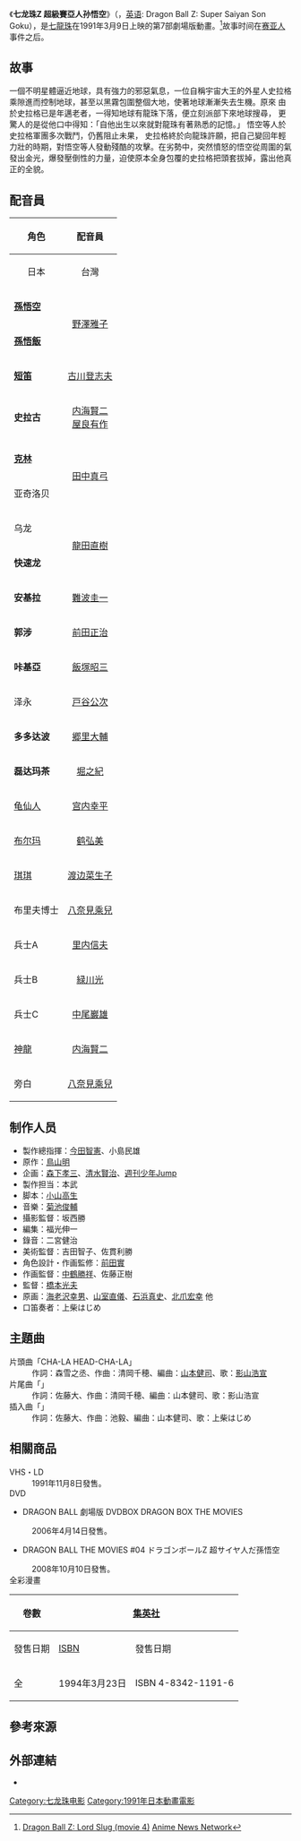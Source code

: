 {{noteTA|G1=DragonBall}}
{{電影資訊框
| 片名     = 七龙珠Z 超級賽亞人孙悟空
| 電影原名 = ドラゴンボールZ 超サイヤ人だ孫悟空
| 圖像     = 
| 圖像大小 = 
| 圖像說明 = 
| 片名表記 = 
| 副標題   = 
| 導演     = 
| 監製     = 橋本光夫
| 製片     = 
| 編劇     = 福光伸一
| 劇本     = 小山高生
| 故事     = 
| 原著     = [[鳥山明|鳥山明]]
| 旁白     = [[八奈見乘兒|八奈見乘兒]]
| 統籌     = 
| 主演     = 
| 配樂     = [[菊池俊輔|菊池俊輔]]
| 片尾曲   = 「ヤ」なことには元気玉!!
| 攝影     = 二宮健治
| 剪輯     = 
| 製片商   = [[東映動畫|東映動畫]]
| 片長     = 52分
| 產地     = {{Flagicon|JPN}} 日本
| 語言     = 日語
| 上映日期 = {{Flagicon|JPN}} 1991年3月9日
| 發行商   = {{Flagicon|JPN}} 東映ビデオ<br>{{Flagicon|TWN}} [[木棉花國際|木棉花國際]]
| 發行日期 = {{Flagicon|JPN}} 1991年11月8日
| 公映許可 = 
| 預算     = 
| 票房     = 2億5千萬円
| 前集     = [[七龍珠Z_地球超級大決戰|七龍珠Z 地球超級大決戰]]
| 續集     = [[七龍珠Z_最強對最強|七龍珠Z 最強對最強]]
| 中國大陸片名 = 
| 香港片名 = 
| 澳門片名 = 
| 台灣片名 = 七龍珠Z 超級賽亞人孫悟空
| 新馬片名 = 
| 官方網站 = 
}}
《'''七龙珠Z 超級賽亞人孙悟空'''》（{{lang-ja|ドラゴンボールZ 超サイヤ人だ孫悟空}}，[[英语|英语]]: Dragon Ball Z: Super Saiyan Son Goku），是[[七龙珠|七龍珠]]在1991年3月9日上映的第7部劇場版動畫。<ref>[http://www.animenewsnetwork.com/encyclopedia/anime.php?id=248 Dragon Ball Z: Lord Slug (movie 4)] {{Wayback|url=http://www.animenewsnetwork.com/encyclopedia/anime.php?id=248 |date=20160423083428 }}[[Anime_News_Network|Anime News Network]]{{en}}</ref>故事时间在[[赛亚人|赛亚人]]事件之后。

==故事==

一個不明星體逼近地球，具有強力的邪惡氣息，一位自稱宇宙大王的外星人史拉格乘隙進而控制地球，甚至以黑霧包圍整個大地，使著地球漸漸失去生機。原來 由於史拉格已是年邁老者，一得知地球有龍珠下落，便立刻派部下來地球搜尋， 更驚人的是從他口中得知：「自他出生以來就對龍珠有著熟悉的記憶。」 悟空等人於史拉格軍團多次戰鬥，仍舊阻止未果， 史拉格終於向龍珠許願，把自己變回年輕力壯的時期，對悟空等人發動殘酷的攻擊。在劣勢中，突然憤怒的悟空從周圍的氣發出金光，爆發壓倒性的力量，迫使原本全身包覆的史拉格把頭套拔掉，露出他真正的全貌。

==配音員==
{| class="wikitable" style="font-size:small;" style="text-align:center"
! rowspan="2" |角色
!align="center" colspan="5"|配音員
|-
! rowspan="1" align="center"| {{flagicon|Japan}} 日本
! colspan="1" align="center"| {{flagicon|TWN}} 台灣
|-
| '''[[孫悟空_(七龍珠)|孫悟空]]'''||rowspan="2"|[[野澤雅子|野澤雅子]]||[[李猶龍|李猶龍]]
|-
| '''[[孫悟飯|孫悟飯]]'''||
|-
|'''[[短笛|短笛]]'''||[[古川登志夫|古川登志夫]]||
|-
|'''史拉古'''||[[内海賢二|内海賢二]]<br />[[屋良有作|屋良有作]]||
|-
|'''[[克林|克林]]'''||rowspan="2"|[[田中真弓|田中真弓]]||
|-
|亚奇洛贝||
|-
|乌龙||rowspan="2"|[[龍田直樹|龍田直樹]]||
|-
|'''快速龙'''||
|-
|'''安基拉'''||[[難波圭一|難波圭一]]||
|-
|'''郭涉'''||[[前田正治|前田正治]]||
|-
|'''咔基亞'''||[[飯塚昭三|飯塚昭三]]||
|-
|泽永||[[戸谷公次|戸谷公次]]||
|-
|'''多多达波'''||[[郷里大輔|郷里大輔]]||
|-
|'''磊达玛茶'''||[[堀之紀|堀之紀]]||
|-
|[[龟仙人|龟仙人]]||[[宫内幸平|宫内幸平]]||
|-
|[[布尔玛|布尔玛]]||[[鹤弘美|鹤弘美]]||
|-
|[[琪琪|琪琪]]||[[渡边菜生子|渡边菜生子]]||
|-
|布里夫博士||[[八奈見乘兒|八奈見乘兒]]||
|-
|兵士A||[[里内信夫|里内信夫]]||
|-
|兵士B||[[緑川光|緑川光]]||
|-
|兵士C||[[中尾巖雄|中尾巖雄]]||
|-
|[[神龍_(七龍珠)|神龍]]||[[内海賢二|内海賢二]]||
|-
|旁白||[[八奈見乘兒|八奈見乘兒]]||
|}

==制作人员==
*製作總指揮：[[今田智憲|今田智憲]]、小島民雄
*原作：[[鳥山明|鳥山明]]
*企画：[[森下孝三|森下孝三]]、[[清水賢治|清水賢治]]、[[週刊少年Jump|週刊少年Jump]]
*製作担当：本武
*脚本：[[小山高生|小山高生]]
*音樂：[[菊池俊輔|菊池俊輔]]
*攝影監督：坂西勝
*編集：福光伸一
*錄音：二宮健治
*美術監督：吉田智子、佐貫利勝
*角色設計・作画監修：[[前田實|前田實]]
*作画監督：[[中鶴勝祥|中鶴勝祥]]、佐藤正樹
*監督：[[橋本みつお|橋本光夫]]
*原画：[[海老沢幸男|海老沢幸男]]、[[山室直儀|山室直儀]]、[[石浜真史|石浜真史]]、[[北爪宏幸|北爪宏幸]] 他
*口笛奏者：上柴はじめ

==主題曲==
;片頭曲「CHA-LA HEAD-CHA-LA」
: 作詞：森雪之丞、作曲：清岡千穂、編曲：[[山本健司|山本健司]]、歌：[[影山浩宣|影山浩宣]]
;片尾曲「{{lang|ja|「ヤ」なことには元気玉!!}}」
: 作詞：佐藤大、作曲：清岡千穂、編曲：山本健司、歌：影山浩宣
;插入曲「{{lang|ja|口笛の気持ち}}」
: 作詞：佐藤大、作曲：池毅、編曲：山本健司、歌：上柴はじめ

==相關商品==
; VHS・LD
:1991年11月8日發售。
; DVD
*DRAGON BALL 劇場版 DVDBOX DRAGON BOX THE MOVIES
:2006年4月14日發售。
*DRAGON BALL THE MOVIES #04 ドラゴンボールZ 超サイヤ人だ孫悟空
:2008年10月10日發售。
; 全彩漫畫
{| class="wikitable" style="font-size:small;text-align:center"
!rowspan="2"| 卷數
!colspan="2"|{{flagicon|JPN}} [[集英社|集英社]]
!colspan="2"|{{flagicon|TWN}} [[東立出版社|東立出版社]]
|-
!發售日期!![[ISBN|ISBN]]!!發售日期!!ISBN
|-
!全
| 1994年3月23日||ISBN 4-8342-1191-6
| 1994年4月20日||ISBN 957-34-1832-0
|}

==參考來源==
{{reflist}}

== 外部連結 ==
*{{imdb title|tt0142244|七龍珠Z 超級賽亞人孫悟空}}

{{七龍珠}}

{{DEFAULTSORT:Dragon Ball Z Lord Slug}}
[[Category:七龙珠电影|Category:七龙珠电影]]
[[Category:1991年日本動畫電影|Category:1991年日本動畫電影]]